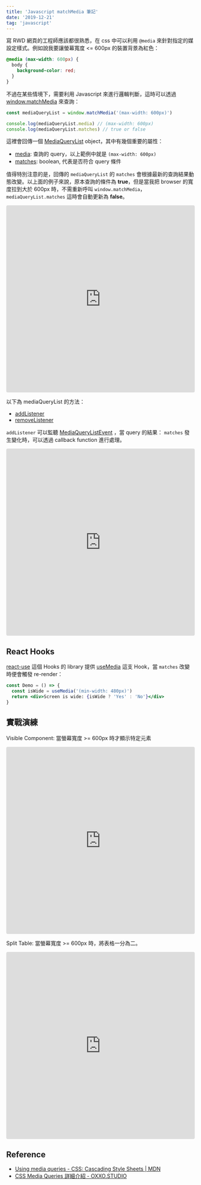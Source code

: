 ```yaml
---
title: 'Javascript matchMedia 筆記'
date: '2019-12-21'
tag: 'javascript'
---
```


寫 RWD 網頁的工程師應該都很熟悉，在 css 中可以利用 `@media` 來針對指定的媒設定樣式。例如說我要讓螢幕寬度 <= 600px 的裝置背景為紅色：

```css
@media (max-width: 600px) {
  body {
    background-color: red;
  }
}
```

不過在某些情境下，需要利用 Javascript 來進行邏輯判斷，這時可以透過 [window.matchMedia](https://developer.mozilla.org/en-US/docs/Web/API/Window/matchMedia) 來查詢：

```js
const mediaQueryList = window.matchMedia('(max-width: 600px)')

console.log(mediaQueryList.media) // (max-width: 600px)
console.log(mediaQueryList.matches) // true or false
```

這裡會回傳一個 [MediaQueryList](https://developer.mozilla.org/en-US/docs/Web/API/MediaQueryList) object，其中有幾個重要的屬性：

- [media](https://developer.mozilla.org/en-US/docs/Web/API/MediaQueryList/media): 查詢的 query，以上範例中就是 `(max-width: 600px)`
- [matches](https://developer.mozilla.org/en-US/docs/Web/API/MediaQueryList/matches): boolean, 代表是否符合 query 條件

值得特別注意的是，回傳的 `mediaQueryList` 的 `matches` 會根據最新的查詢結果動態改變。以上面的例子來說，原本查詢的條件為 **true**，但是當我把 browser 的寬度拉到大於 600px 時，不需重新呼叫 `window.matchMedia`，`mediaQueryList.matches` 這時會自動更新為 **false**。

<iframe
  src="https://codesandbox.io/embed/gifted-cerf-xn89f?fontsize=14&hidenavigation=1&theme=dark"
  style="width:100%; height:500px; border:0; border-radius: 4px; overflow:hidden;"
  title="gifted-cerf-xn89f"
  allow="geolocation; microphone; camera; midi; vr; accelerometer; gyroscope; payment; ambient-light-sensor; encrypted-media; usb"
  sandbox="allow-modals allow-forms allow-popups allow-scripts allow-same-origin"
></iframe>

以下為 mediaQueryList 的方法：

- [addListener](https://developer.mozilla.org/en-US/docs/Web/API/MediaQueryList/addListener)
- [removeListener](https://developer.mozilla.org/en-US/docs/Web/API/MediaQueryList/removeListener)

`addListener` 可以監聽 [MediaQueryListEvent](https://developer.mozilla.org/en-US/docs/Web/API/MediaQueryListEvent) ，當 query 的結果： `matches` 發生變化時，可以透過 callback function 進行處理。

<iframe
  src="https://codesandbox.io/embed/intelligent-sky-mngmz?fontsize=14&hidenavigation=1&theme=dark"
  style="width:100%; height:500px; border:0; border-radius: 4px; overflow:hidden;"
  title="match-media-dynamic-2"
  allow="geolocation; microphone; camera; midi; vr; accelerometer; gyroscope; payment; ambient-light-sensor; encrypted-media; usb"
  sandbox="allow-modals allow-forms allow-popups allow-scripts allow-same-origin"
></iframe>

## React Hooks

[react-use](https://github.com/streamich/react-use) 這個 Hooks 的 library 提供 [useMedia](https://github.com/streamich/react-use/blob/master/docs/useMedia.md) 這支 Hook，當 `matches` 改變時便會觸發 re-render：

```jsx
const Demo = () => {
  const isWide = useMedia('(min-width: 480px)')
  return <div>Screen is wide: {isWide ? 'Yes' : 'No'}</div>
}
```

## 實戰演練

Visible Component: 當螢幕寬度 >= 600px 時才顯示特定元素

<iframe
  src="https://codesandbox.io/embed/match-media-visible-fdngg?fontsize=14&hidenavigation=1&theme=dark"
  style="width:100%; height:500px; border:0; border-radius: 4px; overflow:hidden;"
  title="match-media-visible"
  allow="geolocation; microphone; camera; midi; vr; accelerometer; gyroscope; payment; ambient-light-sensor; encrypted-media; usb"
  sandbox="allow-modals allow-forms allow-popups allow-scripts allow-same-origin"
></iframe>

Split Table: 當螢幕寬度 >= 600px 時，將表格一分為二。

<iframe
  src="https://codesandbox.io/embed/match-media-spitted-table-c77mk?fontsize=14&hidenavigation=1&theme=dark"
  style="width:100%; height:500px; border:0; border-radius: 4px; overflow:hidden;"
  title="match-media-spitted-table"
  allow="geolocation; microphone; camera; midi; vr; accelerometer; gyroscope; payment; ambient-light-sensor; encrypted-media; usb"
  sandbox="allow-modals allow-forms allow-popups allow-scripts allow-same-origin"
></iframe>

## Reference

- [Using media queries - CSS: Cascading Style Sheets | MDN](https://developer.mozilla.org/en-US/docs/Web/CSS/Media_Queries/Using_media_queries)
- [CSS Media Queries 詳細介紹 - OXXO.STUDIO](https://www.oxxostudio.tw/articles/201810/css-media-queries.html)

